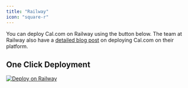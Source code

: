 ```yaml
---
title: "Railway"
icon: "square-r"
---
```


You can deploy Cal.com on Railway using the button below.
The team at Railway also have a [detailed blog post](https://blog.railway.app/p/calendso) on deploying Cal.com on their platform.

## One Click Deployment

<a href="https://railway.app/new/template/cal" target="_blank">
  <img src="/images/deploy-railway.svg" noZoom alt="Deploy on Railway" />
</a>
